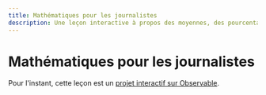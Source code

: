 ```yaml
---
title: Mathématiques pour les journalistes
description: Une leçon interactive à propos des moyennes, des pourcentages, et bien plus.
---
```


# Mathématiques pour les journalistes

Pour l'instant, cette leçon est un [projet interactif sur Observable](https://observablehq.com/@nshiab/math-for-journalists).